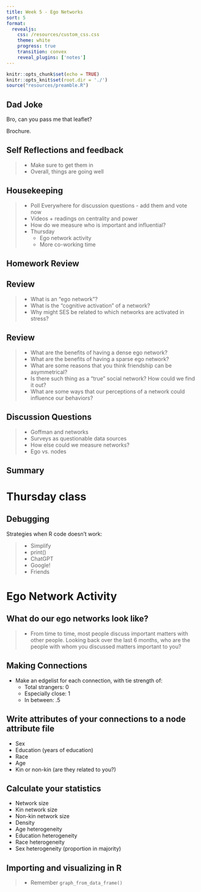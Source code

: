 ```yaml
---
title: Week 5 - Ego Networks
sort: 5
format: 
  revealjs:
    css: /resources/custom_css.css
    theme: white
    progress: true
    transition: convex
    reveal_plugins: ['notes']
---
```


```r
knitr::opts_chunk$set(echo = TRUE)
knitr::opts_knit$set(root.dir = './')
source("resources/preamble.R")
```

## Dad Joke

Bro, can you pass me that leaflet?

<span class='fragment'>
Brochure.
</span>


## Self Reflections and feedback

> - Make sure to get them in
> - Overall, things are going well

## Housekeeping

> - Poll Everywhere for discussion questions - add them and vote now
> - Videos + readings on centrality and power
> - How do we measure who is important and influential?
> - Thursday
>   - Ego network activity
>   - More co-working time

## Homework Review

## Review

> - What is an "ego network"?
> - What is the "cognitive activation" of a network?
> - Why might SES be related to which networks are activated in stress?


## Review

> - What are the benefits of having a dense ego network?
> - What are the benefits of having a sparse ego network?
> - What are some reasons that you think friendship can be asymmetrical?
> - Is there such thing as a "true" social network? How could we find it out?
> - What are some ways that our perceptions of a network could influence our behaviors?

## Discussion Questions

> - Goffman and networks
> - Surveys as questionable data sources  
> - How else could we measure networks?
> - Ego vs. nodes


## Summary

# Thursday class

## Debugging

Strategies when R code doesn't work:

> - Simplify
> - print()
> - ChatGPT
> - Google!
> - Friends

# Ego Network Activity

## What do our ego networks look like?

> - From time to time, most people discuss important matters with other people. Looking back over the last 6 months, who are the people with whom you discussed matters important to you?

## Making Connections

- Make an edgelist for each connection, with tie strength of:
	- Total strangers: 0
	- Especially close: 1
	- In between: .5

## Write attributes of your connections to a node attribute file

 - Sex
 - Education (years of education)
 - Race
 - Age
 - Kin or non-kin (are they related to you?)


## Calculate your statistics

- Network size
- Kin network size
- Non-kin network size
- Density
- Age heterogeneity
- Education heterogeneity
- Race heterogeneity
- Sex heterogeneity (proportion in majority)


## Importing and visualizing in R
> - Remember `graph_from_data_frame()`

<!--
# Old Slides


> - Thank you so much for being open and honest!
> - Some summary thoughts
>	- Things are going pretty well
>	- R is hard but people are persisting
> - Cold calling is scary

## My plans for change

> - Try to make more time for small group discussion
>	- A few minutes at the beginning of class


## Suggestions for success

> - Keep working on assignments that you missed / got wrong
> - Ask questions on Discord
> - Come to office hours
-->
